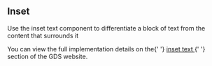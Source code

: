 
<Meta title="Components/Inset/Information" />

<h2>Inset</h2>

<p>
  Use the inset text component to differentiate a block of text from the content
  that surrounds it
</p>

<p>
  You can view the full implementation details on the{' '}
  <a
    href="https://design-system.service.gov.uk/components/inset-text/"
    target="_blank"
    rel="noreferrer"
  >
    inset text
  </a>{' '}
  section of the GDS website.
</p>
